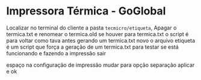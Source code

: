 # Impressora Térmica - GoGlobal
Localizar no terminal do cliente a pasta `tecmicro/etiqueta`, 
Apagar o termica.txt e renomear o termica.old se houver para termica.txt o 
script é para voltar como tava antes gerando um termica.txt novo
o arquivo etiqueta é um script que força a geração de um termica.txt para 
testar se está funcionando e fazendo a impressão sair

espaço na configuração de impressão 
mudar para opção separação
aplicar e ok